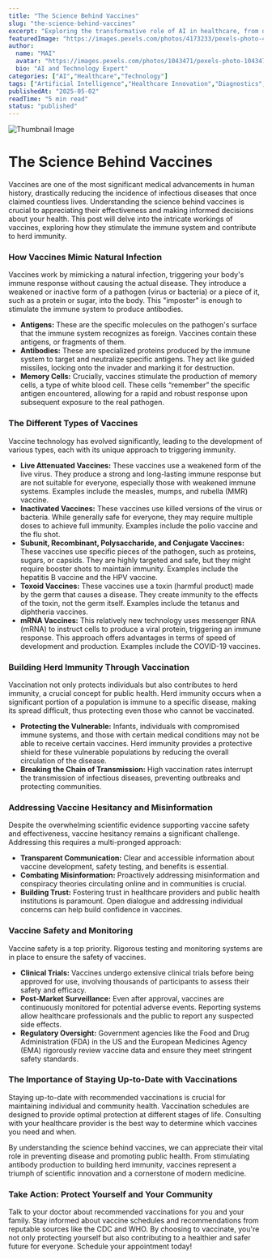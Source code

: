 ```yaml
---
title: "The Science Behind Vaccines"
slug: "the-science-behind-vaccines"
excerpt: "Exploring the transformative role of AI in healthcare, from diagnostics to drug discovery."
featuredImage: "https://images.pexels.com/photos/4173233/pexels-photo-4173233.jpeg?auto=compress&cs=tinysrgb&w=1260&h=750&dpr=1"
author:
  name: "MAI"
  avatar: "https://images.pexels.com/photos/1043471/pexels-photo-1043471.jpeg?auto=compress&cs=tinysrgb&w=1260&h=750&dpr=1"
  bio: "AI and Technology Expert"
categories: ["AI","Healthcare","Technology"]
tags: ["Artificial Intelligence","Healthcare Innovation","Diagnostics","Drug Discovery"]
publishedAt: "2025-05-02"
readTime: "5 min read"
status: "published"
---
```

![Thumbnail Image](https://images.pexels.com/photos/4173233/pexels-photo-4173233.jpeg?auto=compress&cs=tinysrgb&w=1260&h=750&dpr=1 "AI in Healthcare")

# The Science Behind Vaccines

Vaccines are one of the most significant medical advancements in human history, drastically reducing the incidence of infectious diseases that once claimed countless lives.  Understanding the science behind vaccines is crucial to appreciating their effectiveness and making informed decisions about your health. This post will delve into the intricate workings of vaccines, exploring how they stimulate the immune system and contribute to herd immunity.

### How Vaccines Mimic Natural Infection

Vaccines work by mimicking a natural infection, triggering your body's immune response without causing the actual disease. They introduce a weakened or inactive form of a pathogen (virus or bacteria) or a piece of it, such as a protein or sugar, into the body.  This "imposter" is enough to stimulate the immune system to produce antibodies.

* **Antigens:** These are the specific molecules on the pathogen's surface that the immune system recognizes as foreign. Vaccines contain these antigens, or fragments of them.
* **Antibodies:**  These are specialized proteins produced by the immune system to target and neutralize specific antigens.  They act like guided missiles, locking onto the invader and marking it for destruction.
* **Memory Cells:** Crucially, vaccines stimulate the production of memory cells, a type of white blood cell. These cells “remember” the specific antigen encountered, allowing for a rapid and robust response upon subsequent exposure to the real pathogen.


### The Different Types of Vaccines

Vaccine technology has evolved significantly, leading to the development of various types, each with its unique approach to triggering immunity.

* **Live Attenuated Vaccines:** These vaccines use a weakened form of the live virus. They produce a strong and long-lasting immune response but are not suitable for everyone, especially those with weakened immune systems. Examples include the measles, mumps, and rubella (MMR) vaccine.
* **Inactivated Vaccines:** These vaccines use killed versions of the virus or bacteria. While generally safe for everyone, they may require multiple doses to achieve full immunity. Examples include the polio vaccine and the flu shot.
* **Subunit, Recombinant, Polysaccharide, and Conjugate Vaccines:** These vaccines use specific pieces of the pathogen, such as proteins, sugars, or capsids. They are highly targeted and safe, but they might require booster shots to maintain immunity. Examples include the hepatitis B vaccine and the HPV vaccine.
* **Toxoid Vaccines:** These vaccines use a toxin (harmful product) made by the germ that causes a disease. They create immunity to the effects of the toxin, not the germ itself. Examples include the tetanus and diphtheria vaccines.
* **mRNA Vaccines:**  This relatively new technology uses messenger RNA (mRNA) to instruct cells to produce a viral protein, triggering an immune response.  This approach offers advantages in terms of speed of development and production. Examples include the COVID-19 vaccines.


### Building Herd Immunity Through Vaccination

Vaccination not only protects individuals but also contributes to herd immunity, a crucial concept for public health. Herd immunity occurs when a significant portion of a population is immune to a specific disease, making its spread difficult, thus protecting even those who cannot be vaccinated.

* **Protecting the Vulnerable:**  Infants, individuals with compromised immune systems, and those with certain medical conditions may not be able to receive certain vaccines. Herd immunity provides a protective shield for these vulnerable populations by reducing the overall circulation of the disease.
* **Breaking the Chain of Transmission:** High vaccination rates interrupt the transmission of infectious diseases, preventing outbreaks and protecting communities.


### Addressing Vaccine Hesitancy and Misinformation

Despite the overwhelming scientific evidence supporting vaccine safety and effectiveness, vaccine hesitancy remains a significant challenge.  Addressing this requires a multi-pronged approach:

* **Transparent Communication:** Clear and accessible information about vaccine development, safety testing, and benefits is essential.
* **Combating Misinformation:**  Proactively addressing misinformation and conspiracy theories circulating online and in communities is crucial.
* **Building Trust:** Fostering trust in healthcare providers and public health institutions is paramount. Open dialogue and addressing individual concerns can help build confidence in vaccines.


### Vaccine Safety and Monitoring

Vaccine safety is a top priority. Rigorous testing and monitoring systems are in place to ensure the safety of vaccines.

* **Clinical Trials:**  Vaccines undergo extensive clinical trials before being approved for use, involving thousands of participants to assess their safety and efficacy.
* **Post-Market Surveillance:**  Even after approval, vaccines are continuously monitored for potential adverse events. Reporting systems allow healthcare professionals and the public to report any suspected side effects.
* **Regulatory Oversight:**  Government agencies like the Food and Drug Administration (FDA) in the US and the European Medicines Agency (EMA) rigorously review vaccine data and ensure they meet stringent safety standards.


### The Importance of Staying Up-to-Date with Vaccinations

Staying up-to-date with recommended vaccinations is crucial for maintaining individual and community health. Vaccination schedules are designed to provide optimal protection at different stages of life. Consulting with your healthcare provider is the best way to determine which vaccines you need and when.

By understanding the science behind vaccines, we can appreciate their vital role in preventing disease and promoting public health. From stimulating antibody production to building herd immunity, vaccines represent a triumph of scientific innovation and a cornerstone of modern medicine.


### Take Action: Protect Yourself and Your Community

Talk to your doctor about recommended vaccinations for you and your family. Stay informed about vaccine schedules and recommendations from reputable sources like the CDC and WHO. By choosing to vaccinate, you're not only protecting yourself but also contributing to a healthier and safer future for everyone.  Schedule your appointment today!
